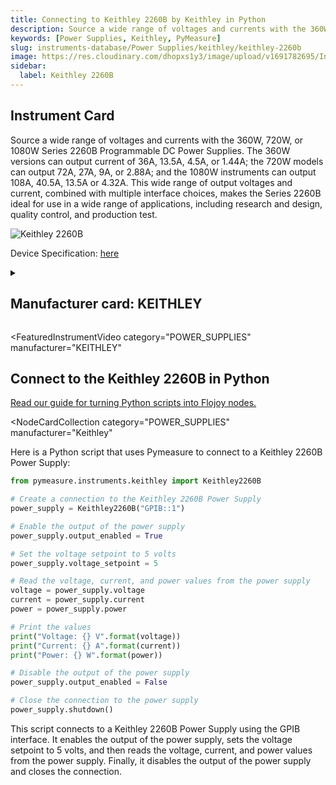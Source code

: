 ```yaml
---
title: Connecting to Keithley 2260B by Keithley in Python
description: Source a wide range of voltages and currents with the 360W, 720W, or 1080W Series 2260B Programmable DC Power Supplies. The 360W versions can output current of 36A, 13.5A, 4.5A, or 1.44A; the 720W models can output 72A, 27A, 9A, or 2.88A; and the 1080W instruments can output 108A, 40.5A, 13.5A or 4.32A. This wide range of output voltages and current, combined with multiple interface choices, makes the Series 2260B ideal for use in a wide range of applications, including research and design, quality control, and production test.
keywords: [Power Supplies, Keithley, PyMeasure]
slug: instruments-database/Power Supplies/keithley/keithley-2260b
image: https://res.cloudinary.com/dhopxs1y3/image/upload/v1691782695/Instruments/Power%20Supplies/Keithley-2260B/Keithley-2260B.webp
sidebar:
  label: Keithley 2260B
---
```



## Instrument Card

Source a wide range of voltages and currents with the 360W, 720W, or 1080W Series 2260B Programmable DC Power Supplies. The 360W versions can output current of 36A, 13.5A, 4.5A, or 1.44A; the 720W models can output 72A, 27A, 9A, or 2.88A; and the 1080W instruments can output 108A, 40.5A, 13.5A or 4.32A. This wide range of output voltages and current, combined with multiple interface choices, makes the Series 2260B ideal for use in a wide range of applications, including research and design, quality control, and production test.

![Keithley 2260B](https://res.cloudinary.com/dhopxs1y3/image/upload/v1691782695/Instruments/Power%20Supplies/Keithley-2260B/Keithley-2260B.webp)

Device Specification: [here](https://download.tek.com/datasheet/1KW-73968-1_2260B_Programmable_DC_Power_Supplies_Datasheet_102122.pdf)

<details style={{ marginTop: "15px"}}>
<summary><h2 style={{display:'inline'}}>Manufacturer card: KEITHLEY</h2></summary>

![KEITHLEY](https://res.cloudinary.com/dhopxs1y3/image/upload/v1692806202/Instruments/Vendor%20Logos/Keithley.png)

Keithley Instruments is a measurement and instrument company headquartered in Solon, Ohio, that develops, manufactures, markets, and sells data acquisition products, as well as complete systems for high-volume production and assembly testing.

- Headquarters: Cleveland, Ohio, United States
- Yearly Revenue (millions, USD): 110.6
- Vendor Website: [here](https://www.tek.com/en)

</details>


<FeaturedInstrumentVideo
  category="POWER_SUPPLIES"
  manufacturer="KEITHLEY"
></FeaturedInstrumentVideo>

## Connect to the Keithley 2260B in Python

[Read our guide for turning Python scripts into Flojoy nodes.](https://docs.flojoy.ai/contribution/blocks/custom-flojoy-block/)


<Tabs>
<TabItem value="Flojoy" label="Flojoy" className="flojoy-instrument-tabs">

<NodeCardCollection
  category="POWER_SUPPLIES"
  manufacturer="Keithley"
></NodeCardCollection>

</TabItem>
<TabItem value="PyMeasure" label="PyMeasure">

Here is a Python script that uses Pymeasure to connect to a Keithley 2260B Power Supply:

```python
from pymeasure.instruments.keithley import Keithley2260B

# Create a connection to the Keithley 2260B Power Supply
power_supply = Keithley2260B("GPIB::1")

# Enable the output of the power supply
power_supply.output_enabled = True

# Set the voltage setpoint to 5 volts
power_supply.voltage_setpoint = 5

# Read the voltage, current, and power values from the power supply
voltage = power_supply.voltage
current = power_supply.current
power = power_supply.power

# Print the values
print("Voltage: {} V".format(voltage))
print("Current: {} A".format(current))
print("Power: {} W".format(power))

# Disable the output of the power supply
power_supply.output_enabled = False

# Close the connection to the power supply
power_supply.shutdown()
```

This script connects to a Keithley 2260B Power Supply using the GPIB interface. It enables the output of the power supply, sets the voltage setpoint to 5 volts, and then reads the voltage, current, and power values from the power supply. Finally, it disables the output of the power supply and closes the connection.

</TabItem>
</Tabs>
